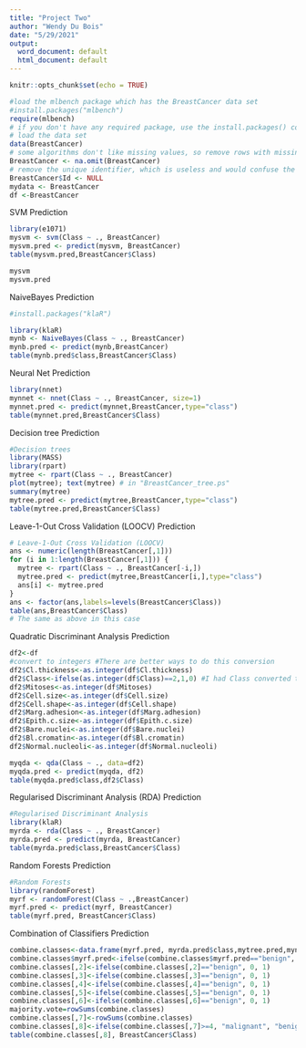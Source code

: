 ---
title: "Project Two"
author: "Wendy Du Bois"
date: "5/29/2021"
output:
  word_document: default
  html_document: default
---

```{r setup, include=FALSE}
knitr::opts_chunk$set(echo = TRUE)
```

```{r load data}
#load the mlbench package which has the BreastCancer data set
#install.packages("mlbench")
require(mlbench)
# if you don't have any required package, use the install.packages() command
# load the data set
data(BreastCancer)
# some algorithms don't like missing values, so remove rows with missing values
BreastCancer <- na.omit(BreastCancer) 
# remove the unique identifier, which is useless and would confuse the machine learning algorithms
BreastCancer$Id <- NULL
mydata <- BreastCancer
df <-BreastCancer

```


SVM Prediction
```{r SVM}
library(e1071)
mysvm <- svm(Class ~ ., BreastCancer)
mysvm.pred <- predict(mysvm, BreastCancer)
table(mysvm.pred,BreastCancer$Class)

mysvm
mysvm.pred

```

NaiveBayes Prediction
```{r NaiveBayes}
#install.packages("klaR")

library(klaR)
mynb <- NaiveBayes(Class ~ ., BreastCancer)
mynb.pred <- predict(mynb,BreastCancer)
table(mynb.pred$class,BreastCancer$Class)

```

Neural Net Prediction
```{r nnet}
library(nnet)
mynnet <- nnet(Class ~ ., BreastCancer, size=1)
mynnet.pred <- predict(mynnet,BreastCancer,type="class")
table(mynnet.pred,BreastCancer$Class)

```


Decision tree Prediction
```{r Decision trees}
#Decision trees
library(MASS)
library(rpart)
mytree <- rpart(Class ~ ., BreastCancer)
plot(mytree); text(mytree) # in "BreastCancer_tree.ps"
summary(mytree)
mytree.pred <- predict(mytree,BreastCancer,type="class")
table(mytree.pred,BreastCancer$Class)

```

Leave-1-Out Cross Validation (LOOCV) Prediction
```{r Leave-1-Out Cross Validation (LOOCV)}
# Leave-1-Out Cross Validation (LOOCV)
ans <- numeric(length(BreastCancer[,1]))
for (i in 1:length(BreastCancer[,1])) {
  mytree <- rpart(Class ~ ., BreastCancer[-i,])
  mytree.pred <- predict(mytree,BreastCancer[i,],type="class")
  ans[i] <- mytree.pred
}
ans <- factor(ans,labels=levels(BreastCancer$Class))
table(ans,BreastCancer$Class)
# The same as above in this case
```

Quadratic Discriminant Analysis Prediction
```{r Quadratic Discriminant Analysis with Brians code}
df2<-df
#convert to integers #There are better ways to do this conversion
df2$Cl.thickness<-as.integer(df$Cl.thickness)
df2$Class<-ifelse(as.integer(df$Class)==2,1,0) #I had Class converted to a dummy variable
df2$Mitoses<-as.integer(df$Mitoses)
df2$Cell.size<-as.integer(df$Cell.size)
df2$Cell.shape<-as.integer(df$Cell.shape)
df2$Marg.adhesion<-as.integer(df$Marg.adhesion)
df2$Epith.c.size<-as.integer(df$Epith.c.size)
df2$Bare.nuclei<-as.integer(df$Bare.nuclei)
df2$Bl.cromatin<-as.integer(df$Bl.cromatin)
df2$Normal.nucleoli<-as.integer(df$Normal.nucleoli)

myqda <- qda(Class ~ ., data=df2)
myqda.pred <- predict(myqda, df2)
table(myqda.pred$class,df2$Class)

```


Regularised Discriminant Analysis (RDA) Prediction
```{r Regularised Discriminant Analysis}
#Regularised Discriminant Analysis
library(klaR)
myrda <- rda(Class ~ ., BreastCancer)
myrda.pred <- predict(myrda, BreastCancer)
table(myrda.pred$class,BreastCancer$Class)

```

Random Forests Prediction
```{r Random Forests}
#Random Forests
library(randomForest)
myrf <- randomForest(Class ~ .,BreastCancer)
myrf.pred <- predict(myrf, BreastCancer)
table(myrf.pred, BreastCancer$Class)

```

Combination of Classifiers Prediction
```{r}
combine.classes<-data.frame(myrf.pred, myrda.pred$class,mytree.pred,mynnet.pred,mysvm.pred,mynb.pred$class)
combine.classes$myrf.pred<-ifelse(combine.classes$myrf.pred=="benign", 0, 1)
combine.classes[,2]<-ifelse(combine.classes[,2]=="benign", 0, 1)
combine.classes[,3]<-ifelse(combine.classes[,3]=="benign", 0, 1)
combine.classes[,4]<-ifelse(combine.classes[,4]=="benign", 0, 1)
combine.classes[,5]<-ifelse(combine.classes[,5]=="benign", 0, 1)
combine.classes[,6]<-ifelse(combine.classes[,6]=="benign", 0, 1)
majority.vote=rowSums(combine.classes)
combine.classes[,7]<-rowSums(combine.classes)
combine.classes[,8]<-ifelse(combine.classes[,7]>=4, "malignant", "benign")
table(combine.classes[,8], BreastCancer$Class)
```



